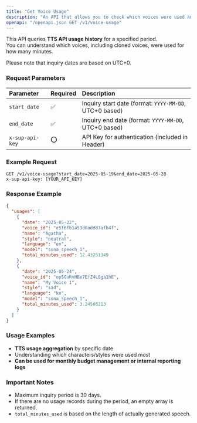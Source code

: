 ```yaml
---
title: "Get Voice Usage"
description: "An API that allows you to check which voices were used and how much by period, useful for checking voice generation history."
openapi: "/openapi.json GET /v1/voice-usage"
---
```

This API queries **TTS API usage history** for a specified period.\
You can understand which voices, including cloned voices, were used for how many minutes.

<Note>
  Please note that inquiry dates are based on UTC+0.
</Note>

### Request Parameters
| Parameter            | Required | Description                                   |
| :-------------- | :-- | :----------------------------------- |
| `start_date`    | ✅  | Inquiry start date (format: `YYYY-MM-DD`, UTC+0 based) |
| `end_date`      | ✅  | Inquiry end date (format: `YYYY-MM-DD`, UTC+0 based) |
| `x-sup-api-key` | ⭕  | API Key for authentication (included in Header)             |

### Example Request
```http
GET /v1/voice-usage?start_date=2025-05-19&end_date=2025-05-28
x-sup-api-key: [YOUR_API_KEY]
```

### Response Example
```json
{
  "usages": [
    {
      "date": "2025-05-22",
      "voice_id": "e5f6fb1a53d0add87afb4f",
      "name": "Agatha",
      "style": "neutral",
      "language": "en",
      "model": "sona_speech_1",
      "total_minutes_used": 12.43251349
    },
    {
      "date": "2025-05-24",
      "voice_id": "opSGuRvHBe7EfZ4LQga1hE",
      "name": "My Voice 1",
      "style": "sad",
      "language": "ko",
      "model": "sona_speech_1",
      "total_minutes_used": 3.24566213
    }
  ]
}
```

### Usage Examples
- **TTS usage aggregation** by specific date
- Understanding which characters/styles were used most
- **Can be used for monthly budget management or internal reporting logs**

### Important Notes
- Maximum inquiry period is 30 days.
- If there are no usage records during the period, an empty array is returned.
- `total_minutes_used` is based on the length of actually generated speech.
